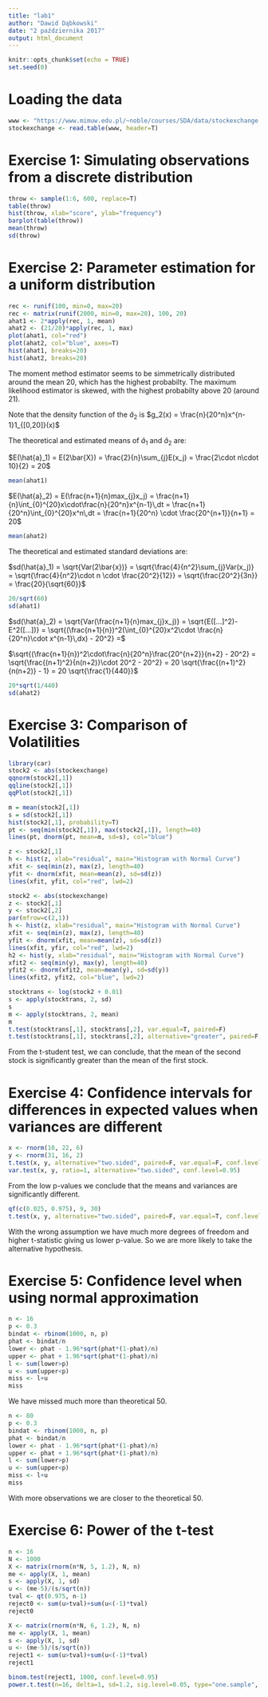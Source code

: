 ```yaml
---
title: "lab1"
author: "Dawid Dąbkowski"
date: "2 października 2017"
output: html_document
---
```


```r
knitr::opts_chunk$set(echo = TRUE)
set.seed(0)
```

# Loading the data

```r
www <- "https://www.mimuw.edu.pl/~noble/courses/SDA/data/stockexchange.dat"
stockexchange <- read.table(www, header=T)
```

# Exercise 1: Simulating observations from a discrete distribution

```r
throw <- sample(1:6, 600, replace=T)
table(throw)
hist(throw, xlab="score", ylab="frequency")
barplot(table(throw))
mean(throw)
sd(throw)
```

# Exercise 2: Parameter estimation for a uniform distribution

```r
rec <- runif(100, min=0, max=20)
rec <- matrix(runif(2000, min=0, max=20), 100, 20)
ahat1 <- 2*apply(rec, 1, mean)
ahat2 <- (21/20)*apply(rec, 1, max)
plot(ahat1, col="red")
plot(ahat2, col="blue", axes=T)
hist(ahat1, breaks=20)
hist(ahat2, breaks=20)
```

The moment method estimator seems to be simmetrically distributed around the mean 20, which has the highest probabilty. The maximum likelihood estimator is skewed, with the highest probabilty above 20 (around 21).

Note that the density function of the $\hat{a}_2$ is $g_2(x) = \frac{n}{20^n}x^{n-1}1_{[0,20]}(x)$

The theoretical and estimated means of $\hat{a}_1$ and $\hat{a}_2$ are:

$E(\hat{a}_1) = E(2\bar{X}) = \frac{2}{n}\sum_{j}E(x_j) = \frac{2\cdot n\cdot 10}{2} = 20$
```r
mean(ahat1)
```

$E(\hat{a}_2) = E(\frac{n+1}{n}max_{j}x_j) = \frac{n+1}{n}\int_{0}^{20}x\cdot\frac{n}{20^n}x^{n-1}\,dt = \frac{n+1}{20^n}\int_{0}^{20}x^n\,dt = \frac{n+1}{20^n} \cdot \frac{20^{n+1}}{n+1} = 20$
```r
mean(ahat2)
```

The theoretical and estimated standard deviations are:

$sd(\hat{a}_1) = \sqrt{Var(2\bar{x})} = \sqrt{\frac{4}{n^2}\sum_{j}Var(x_j)} = \sqrt{\frac{4}{n^2}\cdot n \cdot \frac{20^2}{12}} = \sqrt{\frac{20^2}{3n}} = \frac{20}{\sqrt{60}}$
```r
20/sqrt(60)
sd(ahat1)
```

$sd(\hat{a}_2) = \sqrt{Var(\frac{n+1}{n}max_{j}x_j)} = \sqrt{E([...]^2)-E^2([...])} = \sqrt{(\frac{n+1}{n})^2(\int_{0}^{20}x^2\cdot \frac{n}{20^n}\cdot x^{n-1}\,dx) - 20^2} =$

$\sqrt{(\frac{n+1}{n})^2\cdot\frac{n}{20^n}\frac{20^{n+2}}{n+2} - 20^2} = \sqrt{\frac{(n+1)^2}{n(n+2)}\cdot 20^2 - 20^2} = 20 \sqrt{\frac{(n+1)^2}{n(n+2)} - 1} = 20 \sqrt{\frac{1}{440}}$
```r
20*sqrt(1/440)
sd(ahat2)
```

# Exercise 3: Comparison of Volatilities

```r
library(car)
stock2 <- abs(stockexchange)
qqnorm(stock2[,1])
qqline(stock2[,1])
qqPlot(stock2[,1])
```

```r
m = mean(stock2[,1])
s = sd(stock2[,1])
hist(stock2[,1], probability=T)
pt <- seq(min(stock2[,1]), max(stock2[,1]), length=40)
lines(pt, dnorm(pt, mean=m, sd=s), col="blue")
```

```r
z <- stock2[,1]
h <- hist(z, xlab="residual", main="Histogram with Normal Curve")
xfit <- seq(min(z), max(z), length=40)
yfit <- dnorm(xfit, mean=mean(z), sd=sd(z))
lines(xfit, yfit, col="red", lwd=2)
```

```r
stock2 <- abs(stockexchange)
z <- stock2[,1]
y <- stock2[,2]
par(mfrow=c(2,1))
h <- hist(z, xlab="residual", main="Histogram with Normal Curve")
xfit <- seq(min(z), max(z), length=40)
yfit <- dnorm(xfit, mean=mean(z), sd=sd(z))
lines(xfit, yfir, col="red", lwd=2)
h2 <- hist(y, xlab="residual", main="Histogram with Normal Curve")
xfit2 <- seq(min(y), max(y), length=40)
yfit2 <- dnorm(xfit2, mean=mean(y), sd=sd(y))
lines(xfit2, yfit2, col="blue", lwd=2)
```

```r
stocktrans <- log(stock2 + 0.01)
s <- apply(stocktrans, 2, sd)
s
m <- apply(stocktrans, 2, mean)
m
t.test(stocktrans[,1], stocktrans[,2], var.equal=T, paired=F)
t.test(stocktrans[,1], stocktrans[,2], alternative="greater", paired=F, var.equal=T, conf.level=0.95)
```

From the t-student test, we can conclude, that the mean of the second stock is significantly greater than the mean of the first stock.

# Exercise 4: Confidence intervals for differences in expected values when variances are different

```r
x <- rnorm(10, 22, 6)
y <- rnorm(31, 16, 2)
t.test(x, y, alternative="two.sided", paired=F, var.equal=F, conf.level=0.95)
var.test(x, y, ratio=1, alternative="two.sided", conf.level=0.95)
```

From the low p-values we conclude that the means and variances are significantly different.

```r
qf(c(0.025, 0.975), 9, 30)
t.test(x, y, alternative="two.sided", paired=F, var.equal=T, conf.level=0.95)

```

With the wrong assumption we have much more degrees of freedom and higher t-statistic giving us lower p-value. So we are more likely to take the alternative hypothesis.

# Exercise 5: Confidence level when using normal approximation

```r
n <- 16
p <- 0.3
bindat <- rbinom(1000, n, p)
phat <- bindat/n
lower <- phat - 1.96*sqrt(phat*(1-phat)/n)
upper <- phat + 1.96*sqrt(phat*(1-phat)/n)
l <- sum(lower>p)
u <- sum(upper<p)
miss <- l+u
miss
```

We have missed much more than theoretical 50.

```r
n <- 80
p <- 0.3
bindat <- rbinom(1000, n, p)
phat <- bindat/n
lower <- phat - 1.96*sqrt(phat*(1-phat)/n)
upper <- phat + 1.96*sqrt(phat*(1-phat)/n)
l <- sum(lower>p)
u <- sum(upper<p)
miss <- l+u
miss
```

With more observations we are closer to the theoretical 50.

# Exercise 6: Power of the t-test

```r
n <- 16
N <- 1000
X <- matrix(rnorm(n*N, 5, 1.2), N, n)
me <- apply(X, 1, mean)
s <- apply(X, 1, sd)
u <- (me-5)/(s/sqrt(n))
tval <- qt(0.975, n-1)
reject0 <- sum(u>tval)+sum(u<(-1)*tval)
reject0
```

```r
X <- matrix(rnorm(n*N, 6, 1.2), N, n)
me <- apply(X, 1, mean)
s <- apply(X, 1, sd)
u <- (me-5)/(s/sqrt(n))
reject1 <- sum(u>tval)+sum(u<(-1)*tval)
reject1
```

```r
binom.test(reject1, 1000, conf.level=0.95)
power.t.test(n=16, delta=1, sd=1.2, sig.level=0.05, type="one.sample", alternative="two.sided", strict=T)
```